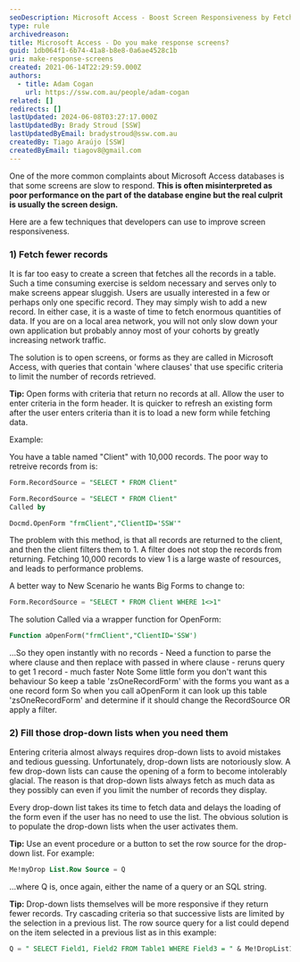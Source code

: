 ```yaml
---
seoDescription: Microsoft Access - Boost Screen Responsiveness by Fetching Fewer Records and Filling Drop-Down Lists on Demand.
type: rule
archivedreason:
title: Microsoft Access - Do you make response screens?
guid: 1db064f1-6b74-41a8-b8e8-0a6ae4528c1b
uri: make-response-screens
created: 2021-06-14T22:29:59.000Z
authors:
  - title: Adam Cogan
    url: https://ssw.com.au/people/adam-cogan
related: []
redirects: []
lastUpdated: 2024-06-08T03:27:17.000Z
lastUpdatedBy: Brady Stroud [SSW]
lastUpdatedByEmail: bradystroud@ssw.com.au
createdBy: Tiago Araújo [SSW]
createdByEmail: tiagov8@gmail.com
---
```


One of the more common complaints about Microsoft Access databases is that some screens are slow to respond. **This is often misinterpreted as poor performance on the part of the database engine but the real culprit is usually the screen design.**

Here are a few techniques that developers can use to improve screen responsiveness.
### 1) Fetch fewer records

It is far too easy to create a screen that fetches all the records in a table. Such a time consuming exercise is seldom necessary and serves only to make screens appear sluggish. Users are usually interested in a few or perhaps only one specific record. They may simply wish to add a new record. In either case, it is a waste of time to fetch enormous quantities of data. If you are on a local area network, you will not only slow down your own application but probably annoy most of your cohorts by greatly increasing network traffic.

The solution is to open screens, or forms as they are called in Microsoft Access, with queries that contain 'where clauses' that use specific criteria to limit the number of records retrieved.

**Tip:** Open forms with criteria that return no records at all. Allow the user to enter criteria in the form header. It is quicker to refresh an existing form after the user enters criteria than it is to load a new form while fetching data.

Example:

You have a table named "Client" with 10,000 records. The poor way to retreive records from is:

```sql
Form.RecordSource = "SELECT * FROM Client"

Form.RecordSource = "SELECT * FROM Client"
Called by

Docmd.OpenForm "frmClient","ClientID='SSW'"
```

The problem with this method, is that all records are returned to the client, and then the client filters them to 1. A filter does not stop the records from returning. Fetching 10,000 records to view 1 is a large waste of resources, and leads to performance problems.

A better way to New Scenario he wants Big Forms to change to:

```sql
Form.RecordSource = "SELECT * FROM Client WHERE 1<>1"
```

The solution Called via a wrapper function for OpenForm:

```sql
Function aOpenForm("frmClient","ClientID='SSW')
```

...So they open instantly with no records - Need a function to parse the where clause and then replace with passed in where clause - reruns query to get 1 record - much faster Note Some little form you don't want this behaviour So keep a table 'zsOneRecordForm' with the forms you want as a one record form So when you call aOpenForm it can look up this table 'zsOneRecordForm' and determine if it should change the RecordSource OR apply a filter.

### 2) Fill those drop-down lists when you need them

Entering criteria almost always requires drop-down lists to avoid mistakes and tedious guessing. Unfortunately, drop-down lists are notoriously slow. A few drop-down lists can cause the opening of a form to become intolerably glacial. The reason is that drop-down lists always fetch as much data as they possibly can even if you limit the number of records they display.

Every drop-down list takes its time to fetch data and delays the loading of the form even if the user has no need to use the list. The obvious solution is to populate the drop-down lists when the user activates them.

**Tip:** Use an event procedure or a button to set the row source for the drop-down list. For example:

```sql
Me!myDrop List.Row Source = Q
```

...where Q is, once again, either the name of a query or an SQL string.

**Tip:** Drop-down lists themselves will be more responsive if they return fewer records. Try cascading criteria so that successive lists are limited by the selection in a previous list. The row source query for a list could depend on the item selected in a previous list as in this example:

```sql
Q = " SELECT Field1, Field2 FROM Table1 WHERE Field3 = " & Me!DropList1
```
